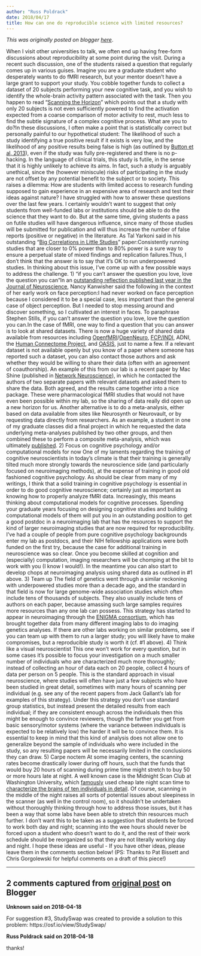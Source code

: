 ```yaml
---
author: "Russ Poldrack"
date: 2018/04/17
title: How can one do reproducible science with limited resources?
---
```


*This was originally posted on blogger [here](https://russpoldrack.blogspot.com/2018/04/how-can-one-do-reproducible-science.html)*.

When I visit other universities to talk, we often end up having free-form discussions about reproducibility at some point during the visit.  During a recent such discussion, one of the students raised a question that regularly comes up in various guises. Imagine you are a graduate student who desperately wants to do fMRI research, but your mentor doesn’t have a large grant to support your study.  You cobble together funds to collect a dataset of 20 subjects performing your new cognitive task, and you wish to identify the whole-brain activity pattern associated with the task. Then you happen to read "[Scanning the Horizon](http://pilab.psy.utexas.edu/publications/Poldrack_NRN_2017.pdf)” which points out that a study with only 20 subjects is not even sufficiently powered to find the activation expected from a coarse comparison of motor activity to rest, much less to find the subtle signature of a complex cognitive process.  What are you to do?In these discussions, I often make a point that is statistically correct but personally painful to our hypothetical student:  The likelihood of such a study identifying a true positive result if it exists is very low, and the likelihood of any positive results being false is high (as outlined by [Button et al, 2013](https://www.nature.com/articles/nrn3475)), even if the study was fully pre-registered and there is no p-hacking.  In the language of clinical trials, this study is futile, in the sense that it is highly unlikely to achieve its aims. In fact, such a study is arguably unethical, since the (however miniscule) risks of participating in the study are not offset by any potential benefit to the subject or to society.  This raises a dilemma: How are students with limited access to research funding supposed to gain experience in an expensive area of research and test their ideas against nature? I have struggled with how to answer these questions over the last few years.  I certainly wouldn't want to suggest that only students from well-funded labs or institutions should be able to do the science that they want to do.  But at the same time, giving students a pass on futile studies will have dangerous influence, since many of those studies will be submitted for publication and will thus increase the number of false reports (positive or negative) in the literature.  As Tal Yarkoni said in his outstanding “[Big Correlations in Little Studies](http://pilab.psy.utexas.edu/publications/Yarkoni_PPS_2009.pdf)” paper:Consistently running studies that are closer to 0% power than to 80% power is a sure way to ensure a perpetual state of mixed findings and replication failures.Thus, I don’t think that the answer is to say that it’s OK to run underpowered studies.  In thinking about this issue, I’ve come up with a few possible ways to address the challenge. 1) "if you can’t answer the question you love, love the question you can"In an [outstanding reflection published last year in the Journal of Neuroscience](http://web.mit.edu/bcs/nklab/media/pdfs/Kanwisher.JN2017.pdf), Nancy Kanwisher said the following in the context of her early work on face perception:I had never worked on face perception because I considered it to be a special case, less important than the general case of object perception. But I needed to stop messing around and discover something, so I cultivated an interest in faces. To paraphrase Stephen Stills, if you can’t answer the question you love, love the question you can.In the case of fMRI, one way to find a question that you can answer is to look at shared datasets.  There is now a huge variety of shared data available from resources including [OpenfMRI](http://openfmri.org/)/[OpenNeuro](https://openneuro.org/), [FCP/INDI](http://fcon_1000.projects.nitrc.org/), ADNI, the [Human Connectome Project](https://www.humanconnectome.org/), and [OASIS](https://www.oasis-brains.org/), just to name a few. If  a relevant dataset is not available openly but you know of a paper where someone has reported such a dataset, you can also contact those authors and ask whether they would be willing to share their data (often with an agreement of coauthorship). An example of this from our lab is a recent paper by Mac Shine (published in [Network Neuroscience](https://www.mitpressjournals.org/doi/pdf/10.1162/NETN_a_00042)), in which he contacted the authors of two separate papers with relevant datasets and asked them to share the data. Both agreed, and the results came together into a nice package.  These were pharmacological fMRI studies that would not have even been possible within my lab, so the sharing of data really did open up a new horizon for us. Another alternative is to do a meta-analysis, either based on data available from sites like Neurosynth or Neurovault, or by requesting data directly from researchers.  As an example, a student in one of my graduate classes did a final project in which he requested the data underlying meta-analyses published by two other groups, and then combined these to perform a composite meta-analysis, which was ultimately [published](https://www.ncbi.nlm.nih.gov/pmc/articles/PMC5243799/).   2) Focus on cognitive psychology and/or computational models for now One of my laments regarding the training of cognitive neuroscientists in today’s climate is that their training is generally tilted much more strongly towards the neuroscience side (and particularly focused on neuroimaging methods), at the expense of training in good old fashioned cognitive psychology.  As should be clear from many of my writings, I think that a solid training in cognitive psychology is essential in order to do good cognitive neuroscience; certainly just as important as knowing how to properly analyze fMRI data. Increasingly, this means thinking about computational models for cognitive processes.  Spending your graduate years focusing on designing cognitive studies and building computational models of them will put you in an outstanding position to get a good postdoc in a neuroimaging lab that has the resources to support the kind of larger neuroimaging studies that are now required for reproducibility. I’ve had a couple of people from pure cognitive psychology backgrounds enter my lab as postdocs, and their NIH fellowship applications were both funded on the first try, because the case for additional training in neuroscience was so clear.  Once you become skilled at cognition and (especially) computation, imaging researchers will be chomping at the bit to work with you (I know I would!). In the meantime you can also start to develop chops at neuroimaging analysis using shared data as outlined in #1 above. 3) Team up The field of genetics went through a similar reckoning with underpowered studies more than a decade ago, and the standard in that field is now for large genome-wide association studies which often include tens of thousands of subjects.  They also usually include tens of authors on each paper, because amassing such large samples requires more resources than any one lab can possess. This strategy has started to appear in neuroimaging through the [ENIGMA consortium](http://enigma.ini.usc.edu/), which has brought together data from many different imaging labs to do imaging genetics analyses.  If there are other labs working on similar problems, see if you can team up with them to run a larger study; you will likely have to make compromises, but a reproducible study is worth it (cf. #1 above). 4) Think like a visual neuroscientist This one won’t work for every question, but in some cases it’s possible to focus your investigation on a much smaller number of individuals who are characterized much more thoroughly; instead of collecting an hour of data each on 20 people, collect 4 hours of data per person on 5 people.  This is the standard approach in visual neuroscience, where studies will often have just a few subjects who have been studied in great detail, sometimes with many hours of scanning per individual (e.g. see any of the recent papers from Jack Gallant’s lab for examples of this strategy). Under this strategy you don’t use standard group statistics, but instead present the detailed results from each individual; if they are consistent enough across the individuals then this might be enough to convince reviewers, though the farther you get from basic sensory/motor systems (where the variance between individuals is expected to be relatively low) the harder it will be to convince them.  It is essential to keep in mind that this kind of analysis does not allow one to generalize beyond the sample of individuals who were included in the study, so any resulting papers will be necessarily limited in the conclusions they can draw. 5) Carpe noctem At some imaging centers, the scanning rates become drastically lower during off hours, such that the funds that would buy 20 hours of scanning during prime time might stretch to buy 50 or more hours late at night.  A well known case is the Midnight Scan Club at Washington University, which [famously](https://www.sciencefriday.com/segments/the-midnight-scan-club/) used cheap late night scan time to [characterize the brains of ten individuals in detail](https://www.ncbi.nlm.nih.gov/pubmed/28757305). Of course, scanning in the middle of the night raises all sorts of potential issues about sleepiness in the scanner (as well in the control room), so it shouldn’t be undertaken without thoroughly thinking through how to address those issues, but it has been a way that some labs have been able to stretch thin resources much further.  I don’t want this to be taken as a suggestion that students be forced to work both day and night; scanning into the wee hours should never be forced upon a student who doesn’t want to do it, and the rest of their work schedule should be reorganized so that they are not literally working day and night. I hope these ideas are useful - If you have other ideas, please leave them in the comments section below! (PS: Thanks to Pat Bissett and Chris Gorgolewski for helpful comments on a draft of this piece!)  

---

## 2 comments captured from [original post](https://russpoldrack.blogspot.com/2018/04/how-can-one-do-reproducible-science.html) on Blogger

**Unknown said on 2018-04-18**

For suggestion #3, StudySwap was created to provide a solution to this problem: https://osf.io/view/StudySwap/

**Russ Poldrack said on 2018-04-18**

thanks!


